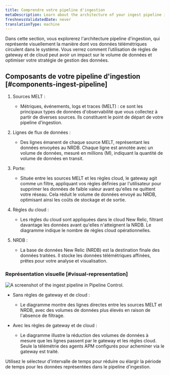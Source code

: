 ```yaml
---
title: Comprendre votre pipeline d'ingestion
metaDescription: Learn about the architecture of your ingest pipeline in New Relic.
freshnessValidatedDate: never
translationType: machine
---
```


Dans cette section, vous explorerez l&apos;architecture pipeline d&apos;ingestion, qui représente visuellement la manière dont vos données télémétriques circulent dans le système. Vous verrez comment l’utilisation de règles de gateway et de cloud peut avoir un impact sur le volume de données et optimiser votre stratégie de gestion des données.

## Composants de votre pipeline d&apos;ingestion [#components-ingest-pipeline]

1. Sources MELT :

   * Métriques, événements, logs et traces (MELT) : ce sont les principaux types de données d&apos;observabilité que vous collectez à partir de diverses sources. Ils constituent le point de départ de votre pipeline d’ingestion.

2. Lignes de flux de données :

   * Des lignes émanent de chaque source MELT, représentant les données envoyées au NRDB. Chaque ligne est annotée avec un volume de données, mesuré en millions (M), indiquant la quantité de volume de données en transit.

3. Porte:

   * Située entre les sources MELT et les règles cloud, le gateway agit comme un filtre, appliquant vos règles définies par l&apos;utilisateur pour supprimer les données de faible valeur avant qu&apos;elles ne quittent votre réseau. Cela réduit le volume de données envoyé au NRDB, optimisant ainsi les coûts de stockage et de sortie.

4. Règles du cloud :

   * Les règles du cloud sont appliquées dans le cloud New Relic, filtrant davantage les données avant qu&apos;elles n&apos;atteignent la NRDB. Le diagramme indique le nombre de règles cloud opérationnelles.

5. NRDB :

   * La base de données New Relic (NRDB) est la destination finale des données traitées. Il stocke les données télémétriques affinées, prêtes pour votre analyse et visualisation.

### Représentation visuelle [#visual-representation]

<img title="Ingest pipeline" alt="A screenshot of the ingest pipeline in Pipeline Control." src="/images/ingest-pipeline.webp" />

* Sans règles de gateway et de cloud :

  * Le diagramme montre des lignes directes entre les sources MELT et NRDB, avec des volumes de données plus élevés en raison de l&apos;absence de filtrage.

* Avec les règles de gateway et de cloud :

  * Le diagramme illustre la réduction des volumes de données à mesure que les lignes passent par le gateway et les règles cloud. Seule la télémétrie des agents APM configurés pour acheminer via le gateway est traité.

<Callout variant="tip">
  Utilisez le sélecteur d&apos;intervalle de temps pour réduire ou élargir la période de temps pour les données représentées dans le pipeline d&apos;ingestion.
</Callout>
